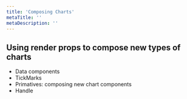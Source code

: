 ```yaml
---
title: 'Composing Charts'
metaTitle: ''
metaDescription: ''
---
```


## Using render props to compose new types of charts

- Data components
- TickMarks
- Primatives: composing new chart components
- Handle
